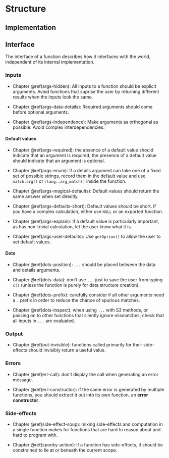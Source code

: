 # Structure

## Implementation

## Interface

The interface of a function describes how it interfaces with the world, independent of its internal implementation. 

### Inputs

* Chapter \@ref(args-hidden): All inputs to a function should be explicit 
  arguments. Avoid functions that suprise the user by returning different 
  results when the inputs look the same.

* Chapter \@ref(args-data-details): Required arguments should come before
  optional arguments.

* Chapter \@ref(args-independence): Make arguments as orthogonal as possible. 
  Avoid complex interdependencies.

#### Default values

* Chapter \@ref(args-required): the absence of a default value should indicate
  that an argument is required; the presence of a default value should indicate
  that an argument is optional.

* Chapter \@ref(args-enum): If a details argument can take one of a fixed set 
  of possible strings, record them in the default value and use `match.arg()`
  or `rlang::arg_match()` inside the function.
  
* Chapter \@ref(args-magical-defaults): Default values should return the same 
  answer when set directly.

* Chapter \@ref(args-defaults-short): Default values should be short. If
  you have a complex calculation, either use `NULL` or an exported function.

* Chapter \@ref(args-explain): If a default value is particularly important,
  as has non-trivial calculation, let the user know what it is.

* Chapter \@ref(args-user-defaults): Use `getOption()` to allow the user to 
  set default values.

#### Dots

* Chapter \@ref(dots-position): `...` should be placed between the data and 
  details arguments.

* Chapter \@ref(dots-data): don't use `...` just to save the user from typing 
  `c()` (unless the function is purely for data structure creation).

* Chapter \@ref(dots-prefix): carefully consider if all other arguments need a 
  `.` prefix in order to reduce the chance of spurious matches.

* Chapter \@ref(dots-inspect): when using `...` with S3 methods, or passing on 
  to other functions that silently ignore mismatches, check that all inputs in 
  `...` are evaluated.

### Output

* Chapter \@ref(out-invisible): functions called primarily for their 
  side-effects should invisibly return a useful value.


### Errors

* Chapter \@ref(err-call): don't display the call when generating an error
  message.

* Chapter \@ref(err-constructor): if the same error is generated by multiple 
  functions, you should extract it out into its own function, an 
  __error constructor__.

### Side-effects

* Chapter \@ref(side-effect-soup): mixing side-effects and computation in a
  single function makes for functions that are hard to reason about and hard
  to program with.
  
* Chapter \@ref(spooky-action): if a function has side-effects, it should be
  constrained to lie at or beneath the current scope.

